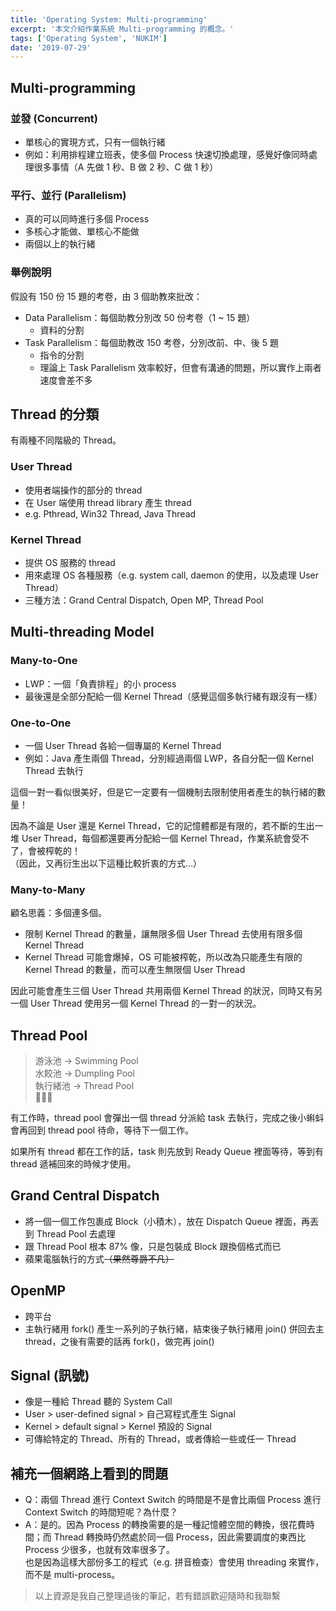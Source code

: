 ```yaml
---
title: 'Operating System: Multi-programming'
excerpt: '本文介紹作業系統 Multi-programming 的概念。'
tags: ['Operating System', 'NUKIM']
date: '2019-07-29'
---
```


## Multi-programming

### 並發 (Concurrent)

- 單核心的實現方式，只有一個執行緒
- 例如：利用排程建立班表，使多個 Process 快速切換處理，感覺好像同時處理很多事情（A 先做 1 秒、B 做 2 秒、C 做 1 秒）

### 平行、並行 (Parallelism)

- 真的可以同時進行多個 Process
- 多核心才能做、單核心不能做
- 兩個以上的執行緒

### 舉例說明

假設有 150 份 15 題的考卷，由 3 個助教來批改：

- Data Parallelism：每個助教分別改 50 份考卷（1 ~ 15 題）
  - 資料的分割
- Task Parallelism：每個助教改 150 考卷，分別改前、中、後 5 題
  - 指令的分割
  - 理論上 Task Parallelism 效率較好，但會有溝通的問題，所以實作上兩者速度會差不多

## Thread 的分類

有兩種不同階級的 Thread。

### User Thread

- 使用者端操作的部分的 thread
- 在 User 端使用 thread library 產生 thread
- e.g. Pthread, Win32 Thread, Java Thread

### Kernel Thread

- 提供 OS 服務的 thread
- 用來處理 OS 各種服務（e.g. system call, daemon 的使用，以及處理 User Thread）
- 三種方法：Grand Central Dispatch, Open MP, Thread Pool

## Multi-threading Model

### Many-to-One

- LWP：一個「負責排程」的小 process
- 最後還是全部分配給一個 Kernel Thread（感覺這個多執行緒有跟沒有一樣）

### One-to-One

- 一個 User Thread 各給一個專屬的 Kernel Thread
- 例如：Java 產生兩個 Thread，分別經過兩個 LWP，各自分配一個 Kernel Thread 去執行

這個一對一看似很美好，但是它一定要有一個機制去限制使用者產生的執行緒的數量！

因為不論是 User 還是 Kernel Thread，它的記憶體都是有限的，若不斷的生出一堆 User Thread，每個都還要再分配給一個 Kernel Thread，作業系統會受不了，會被榨乾的！  
（因此，又再衍生出以下這種比較折衷的方式…）

### Many-to-Many

顧名思義：多個連多個。

- 限制 Kernel Thread 的數量，讓無限多個 User Thread 去使用有限多個 Kernel Thread
- Kernel Thread 可能會爆掉，OS 可能被榨乾，所以改為只能產生有限的 Kernel Thread 的數量，而可以產生無限個 User Thread

因此可能會產生三個 User Thread 共用兩個 Kernel Thread 的狀況，同時又有另一個 User Thread 使用另一個 Kernel Thread 的一對一的狀況。

## Thread Pool

> 游泳池 → Swimming Pool  
> 水餃池 → Dumpling Pool  
> 執行緒池 → Thread Pool  
> 🤪🤪🤪

有工作時，thread pool 會彈出一個 thread 分派給 task 去執行，完成之後小蝌蚪會再回到 thread pool 待命，等待下一個工作。

如果所有 thread 都在工作的話，task 則先放到 Ready Queue 裡面等待，等到有 thread 遞補回來的時候才使用。

## Grand Central Dispatch

- 將一個一個工作包裹成 Block（小積木），放在 Dispatch Queue 裡面，再丟到 Thread Pool 去處理
- 跟 Thread Pool 根本 87% 像，只是包裝成 Block 跟換個格式而已
- 蘋果電腦執行的方式~~（果然尊爵不凡）~~

## OpenMP

- 跨平台
- 主執行緒用 fork() 產生一系列的子執行緒，結束後子執行緒用 join() 併回去主 thread，之後有需要的話再 fork()，做完再 join()

## Signal (訊號)

- 像是一種給 Thread 聽的 System Call
- User > user-defined signal > 自己寫程式產生 Signal
- Kernel > default signal > Kernel 預設的 Signal
- 可傳給特定的 Thread、所有的 Thread，或者傳給一些或任一 Thread

## 補充一個網路上看到的問題

- Q：兩個 Thread 進行 Context Switch 的時間是不是會比兩個 Process 進行 Context Switch 的時間短呢？為什麼？
- A：是的。因為 Process 的轉換需要的是一種記憶體空間的轉換，很花費時間；而 Thread 轉換時仍然處於同一個 Process，因此需要調度的東西比 Process 少很多，也就有效率很多了。  
  也是因為這樣大部份多工的程式（e.g. 拼音檢查）會使用 threading 來實作，而不是 multi-process。

> 以上資源是我自己整理過後的筆記，若有錯誤歡迎隨時和我聯繫
